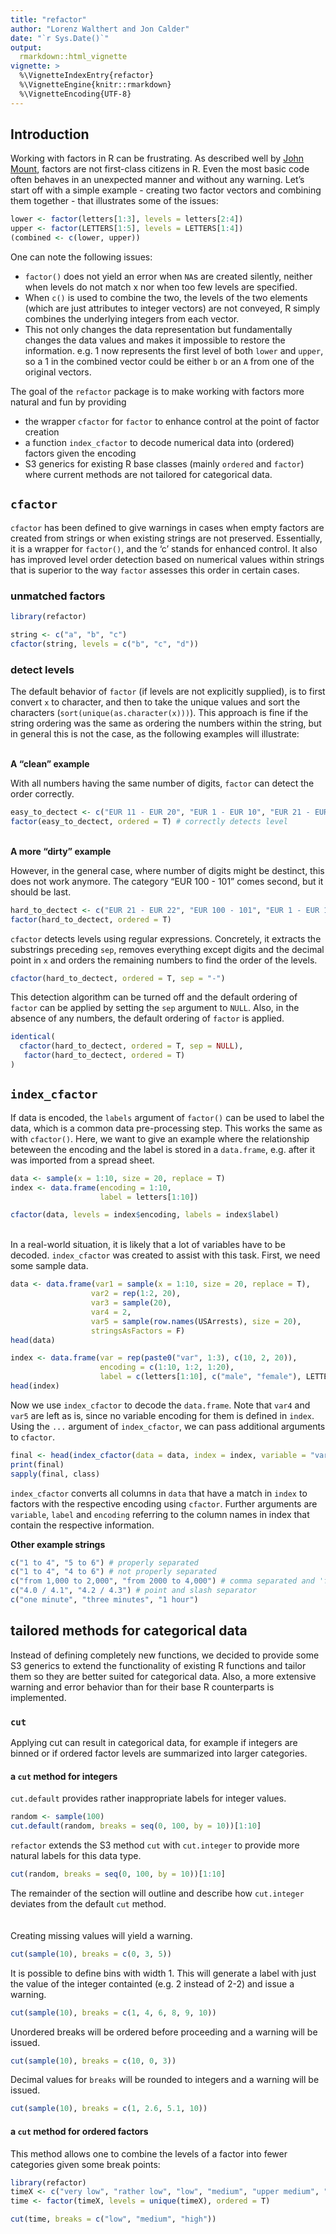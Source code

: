 ```yaml
---
title: "refactor"
author: "Lorenz Walthert and Jon Calder"
date: "`r Sys.Date()`"
output: 
  rmarkdown::html_vignette
vignette: >
  %\VignetteIndexEntry{refactor}
  %\VignetteEngine{knitr::rmarkdown}
  %\VignetteEncoding{UTF-8}
---
```


## Introduction

Working with factors in R can be frustrating. As described well by [John Mount](http://www.win-vector.com/blog/2014/09/factors-are-not-first-class-citizens-in-r/), factors are not first-class citizens in R. Even the most basic code often behaves in an unexpected manner and without any warning. Let's start off with a simple example - creating two factor vectors and combining them together - that illustrates some of the issues:

```r
lower <- factor(letters[1:3], levels = letters[2:4])
upper <- factor(LETTERS[1:5], levels = LETTERS[1:4])
(combined <- c(lower, upper))
```


One can note the following issues:

* `factor()` does not yield an error when `NA`s are created silently, neither when levels do not match x nor when too few levels are specified. 
* When `c()` is used to combine the two, the levels of the two elements (which are just attributes to integer vectors) are not conveyed, R simply combines the underlying integers from each vector.
* This not only changes the data representation but fundamentally changes the data values and makes it impossible to restore the information. e.g. 1 now represents the first level of both `lower` and `upper`, so a 1 in the combined vector could be either `b` or an `A` from one of the original vectors.

The goal of the `refactor` package is to make working with factors more natural and fun by providing

* the wrapper `cfactor` for `factor` to enhance control at the point of factor creation
* a function `index_cfactor` to decode numerical data into (ordered) factors given the encoding
* S3 generics for existing R base classes (mainly `ordered` and `factor`) where current methods are not tailored for categorical data.

## `cfactor`
`cfactor` has been defined to give warnings in cases when empty factors are created from strings or when existing strings are not preserved. Essentially, it is a wrapper for `factor()`, and the 'c' stands for enhanced control. It also has improved level order detection based on numerical values within strings that is superior to the way `factor` assesses this order in certain cases.

### unmatched factors
```r
library(refactor)

string <- c("a", "b", "c")
cfactor(string, levels = c("b", "c", "d"))
```

### detect levels
The default behavior of `factor` (if levels are not explicitly supplied), is to first convert `x` to character, and then to take the unique values and sort the characters (`sort(unique(as.character(x)))`). This approach is fine if the string ordering was the same as ordering the numbers within the string, but in general this is not the case, as the following examples will illustrate:

\
**A "clean" example**

With all numbers having the same number of digits, `factor` can detect the order correctly.
```r
easy_to_dectect <- c("EUR 11 - EUR 20", "EUR 1 - EUR 10", "EUR 21 - EUR 22")
factor(easy_to_dectect, ordered = T) # correctly detects level
```

\
**A more "dirty" example**

However, in the general case, where number of digits might be destinct, this does not work anymore. The category "EUR 100 - 101" comes second, but it should be last.
```r
hard_to_dectect <- c("EUR 21 - EUR 22", "EUR 100 - 101", "EUR 1 - EUR 10", "EUR 11 - EUR 20")
factor(hard_to_dectect, ordered = T)
```

`cfactor` detects levels using regular expressions. Concretely, it extracts the substrings preceding `sep`, removes everything except digits and the decimal point in `x` and orders the remaining numbers to find the order of the levels.
```r
cfactor(hard_to_dectect, ordered = T, sep = "-")
```

This detection algorithm can be turned off and the default ordering of `factor` can be applied by setting the `sep` argument to `NULL`. Also, in the absence of any numbers, the default ordering of `factor` is applied.

```r
identical(
  cfactor(hard_to_dectect, ordered = T, sep = NULL),
   factor(hard_to_dectect, ordered = T)
)
```

## `index_cfactor`

If data is encoded, the `labels` argument of `factor()` can be used to label the data, which is a common data pre-processing step. This works the same as with `cfactor()`. Here, we want to give an example where the relationship beteween the encoding and the label is stored in a `data.frame`, e.g. after it was imported from a spread sheet.

```r
data <- sample(x = 1:10, size = 20, replace = T)
index <- data.frame(encoding = 1:10,
                    label = letters[1:10])

cfactor(data, levels = index$encoding, labels = index$label)
```
\
In a real-world situation, it is likely that a lot of variables have to be decoded. `index_cfactor` was created to assist with this task. First, we need some sample data.
```r
data <- data.frame(var1 = sample(x = 1:10, size = 20, replace = T),
                  var2 = rep(1:2, 20),
                  var3 = sample(20),
                  var4 = 2, 
                  var5 = sample(row.names(USArrests), size = 20),
                  stringsAsFactors = F)
head(data)

index <- data.frame(var = rep(paste0("var", 1:3), c(10, 2, 20)),
                    encoding = c(1:10, 1:2, 1:20),
                    label = c(letters[1:10], c("male", "female"), LETTERS[1:20]))
head(index)
```
Now we use `index_cfactor` to decode the `data.frame`. Note that `var4` and `var5` are left as is, since no variable encoding for them is defined in `index`. Using the `...` argument of `index_cfactor`, we can pass additional arguments to `cfactor`. 
```r
final <- head(index_cfactor(data = data, index = index, variable = "var", ordered = c(TRUE, TRUE, FALSE)))
print(final)
sapply(final, class)
```
`index_cfactor` converts all columns in `data` that have a match in `index` to factors with the respective encoding using `cfactor`. Further arguments are `variable`, `label` and `encoding` referring to the column names in index that contain the respective information.

**Other example strings**
```r
c("1 to 4", "5 to 6") # properly separated
c("1 to 4", "4 to 6") # not properly separated
c("from 1,000 to 2,000", "from 2000 to 4,000") # comma separated and 'from' and 'to'
c("4.0 / 4.1", "4.2 / 4.3") # point and slash separator
c("one minute", "three minutes", "1 hour")
```

## tailored methods for categorical data
Instead of defining completely new functions, we decided to provide some S3 generics to extend the functionality of existing R functions and tailor them so they are better suited for categorical data. Also, a more extensive warning and error behavior than for their base R counterparts is implemented. 

### `cut`
Applying cut can result in categorical data, for example if integers are binned or if ordered factor levels are summarized into larger categories.

#### a `cut` method for integers
`cut.default` provides rather inappropriate labels for integer values.
```r
random <- sample(100)
cut.default(random, breaks = seq(0, 100, by = 10))[1:10]
```

`refactor` extends the S3 method `cut` with `cut.integer` to provide more natural labels for this data type.
```r
cut(random, breaks = seq(0, 100, by = 10))[1:10]
```

The remainder of the section will outline and describe how `cut.integer` deviates from the default `cut` method.    
<br><br>
Creating missing values will yield a warning.

```r
cut(sample(10), breaks = c(0, 3, 5))
```

It is possible to define bins with width 1. This will generate a label with just the value of the integer containted (e.g. 2 instead of 2-2) and issue a warning.
```r
cut(sample(10), breaks = c(1, 4, 6, 8, 9, 10))
```

Unordered breaks will be ordered before proceeding and a warning will be issued.
```r
cut(sample(10), breaks = c(10, 0, 3))
```

Decimal values for `breaks` will be rounded to integers and a warning will be issued.
```r
cut(sample(10), breaks = c(1, 2.6, 5.1, 10))
```


#### a `cut` method for ordered factors
This method allows one to combine the levels of a factor into fewer categories given some break points:
```r
library(refactor)
timeX <- c("very low", "rather low", "low", "medium", "upper medium", "high")
time <- factor(timeX, levels = unique(timeX), ordered = T)

cut(time, breaks = c("low", "medium", "high"))
```
